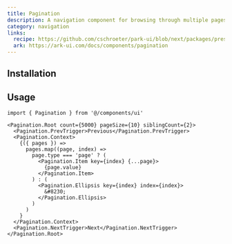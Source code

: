 ```yaml
---
title: Pagination
description: A navigation component for browsing through multiple pages of content.
category: navigation
links:
  recipe: https://github.com/cschroeter/park-ui/blob/next/packages/preset/src/recipes/pagination.ts
  ark: https://ark-ui.com/docs/components/pagination
---
```


<ComponentExample name="basic" />

## Installation

<InstallationGuide />

## Usage

```tsx
import { Pagination } from '@/components/ui'
```

```tsx
<Pagination.Root count={5000} pageSize={10} siblingCount={2}>
  <Pagination.PrevTrigger>Previous</Pagination.PrevTrigger>
  <Pagination.Context>
    {({ pages }) =>
      pages.map((page, index) =>
        page.type === 'page' ? (
          <Pagination.Item key={index} {...page}>
            {page.value}
          </Pagination.Item>
        ) : (
          <Pagination.Ellipsis key={index} index={index}>
            &#8230;
          </Pagination.Ellipsis>
        )
      )
    }
  </Pagination.Context>
  <Pagination.NextTrigger>Next</Pagination.NextTrigger>
</Pagination.Root>
```
